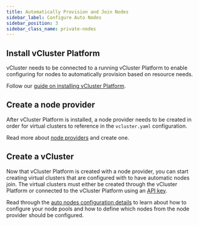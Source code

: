 ```yaml
---
title: Automatically Provision and Join Nodes
sidebar_label: Configure Auto Nodes
sidebar_position: 3
sidebar_class_name: private-nodes 
---
```



<TenancySupport privateNodes="true" />

<AutoNodes />

## Install vCluster Platform

vCluster needs to be connected to a running vCluster Platform to enable configuring
for nodes to automatically provision based on resource needs.

Follow our [guide on installing vCluster Platform](https://www.vcluster.com/docs/platform/install/quick-start-guide). 

## Create a node provider

After vCluster Platform is installed, a node provider needs to be created in order for virtual clusters
to reference in the `vcluster.yaml` configuration. 

Read more about [node providers](https://www.vcluster.com/docs/platform/administer/node-providers/overview) and create one.

## Create a vCluster 

Now that vCluster Platform is created with a node provider, you can start creating virtual clusters
that are configured with to have automatic nodes join. The virtual clusters must either be created 
through the vCluster Platform or connected to the vCluster Platform using an [API key](../../../configure/vcluster-yaml/external/platform/api-key). 

Read through the [auto nodes configuration details](../../../configure/vcluster-yaml/private-nodes/auto-nodes) to learn 
about how to configure your node pools and how to define which nodes from the node provider should be configured.

